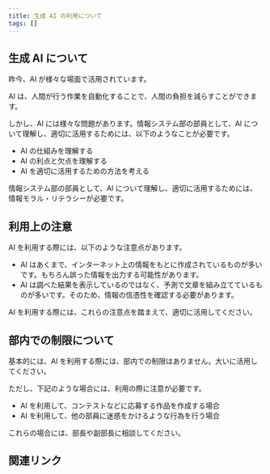 ```yaml
---
title: 生成 AI の利用について
tags: []
---
```



## 生成 AI について

昨今、AI が様々な場面で活用されています。

AI は、人間が行う作業を自動化することで、人間の負担を減らすことができます。

しかし、AI には様々な問題があります。情報システム部の部員として、AI について理解し、適切に活用するためには、以下のようなことが必要です。

- AI の仕組みを理解する
- AI の利点と欠点を理解する
- AI を適切に活用するための方法を考える

情報システム部の部員として、AI について理解し、適切に活用するためには、情報モラル・リテラシーが必要です。

## 利用上の注意

AI を利用する際には、以下のような注意点があります。

- AI はあくまで、インターネット上の情報をもとに作成されているものが多いです。もちろん誤った情報を出力する可能性があります。
- AI は調べた結果を表示しているのではなく、予測で文章を組み立てているものが多いです。そのため、情報の信憑性を確認する必要があります。

AI を利用する際には、これらの注意点を踏まえて、適切に活用してください。

## 部内での制限について

基本的には、AI を利用する際には、部内での制限はありません。大いに活用してください。

ただし、下記のような場合には、利用の際に注意が必要です。

- AI を利用して、コンテストなどに応募する作品を作成する場合
- AI を利用して、他の部員に迷惑をかけるような行為を行う場合

これらの場合には、部長や副部長に相談してください。

## 関連リンク

